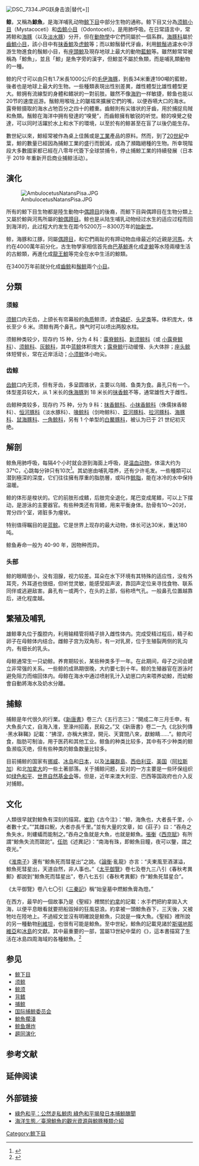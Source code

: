 {{redirect2|鯨魚|其他同名主題|鯨魚 (消歧義)}}
[[File:DSC_7334.JPG|thumb]]跃身击浪|替代=]]

'''鲸'''，又稱為'''鯨魚'''，是海洋哺乳动物[[鲸下目|鲸下目]]中部分生物的通称。鲸下目又分為[[须鲸小目|须鲸小目]]（Mystacoceti）和[[齿鲸小目|齿鲸小目]]（Odontoceti）。是用肺呼吸。在日常語言中，常將鲸和[[海豚|海豚]]（以及[[淡水豚|淡水豚]]）分开，但在[[動物學|動物學]]中它們同屬於一個系群。[[海豚科|海豚科]]屬於[[齒鯨小目|齒鯨小目]]，該小目中有[[抹香鯨|抹香鯨]]及[[虎鲸|虎鲸]]等；而以鯨鬚替代牙齒，利用[[鲸鬚|鲸鬚]]過濾水中浮游生物進食的鬚鯨小目，有[[座頭鯨|座頭鯨]]及現存地球上最大的動物[[藍鯨|藍鯨]]等。雖然鯨常常被稱為「鯨魚」，並且「鯨」是魚字旁的漢字，但鯨並不屬於魚類，而是哺乳類動物的一種。

鲸的尺寸可以由只有1.7米長1000公斤的[[毛伊海豚|毛伊海豚]]，到長34米重達190噸的藍鲸，後者也是地球上最大的生物。一些種類表現出性别差異，雌性體型比雄性體型更大。鲸拥有流線型的身體和鳍狀的一對前肢。雖然不像[[海豹|海豹]]一样敏捷，鲸鱼也能以20节的速度巡游。鬚鲸用喉咙上的皺褶來擴展它們的嘴，以便吞嚥大口的海水。露脊鲸摄取的海水占牠百分之四十的體重。齒鲸則有尖锥状的牙齒，用於捕捉烏賊和魚類。鬚鲸在海洋中拥有發達的“嗅覺”，而齒鲸擁有敏锐的听觉。鲸的嗅覺之發達，可以同时活躍於水上和水下的環境，以至於有的鲸甚至在盲了以後仍能生存。

數世紀以來，鯨經常被作為桌上佳餚或是[[工業|工業]]產品的原料。然而，到了[[20世紀|20世紀]]中葉，鯨的數量已經因為捕鯨工業的盛行而銳減，成為了瀕臨絕種的生物。所幸現階段大多數國家都已經在八零年代簽下全球禁捕令，停止捕鯨工業的持續發展（日本于 2019 年重新开启商业捕鲸活动）。

==演化==
[[File:AmbulocetusNatansPisa.JPG|thumb]]

所有的鯨下目生物都是陸生動物中[[偶蹄目|偶蹄目]]的後裔，而鯨下目與偶蹄目在生物分類上又屬於鯨與河馬所屬的[[鯨偶蹄目|鯨偶蹄目]]。鲸也是从陆生哺乳动物经过水生的适应过程而回到海洋的，此过程大约发生在距今5200万－8300万年的[[始新世|始新世]]。

鲸，海豚和江豚，同屬[[鲸偶蹄目|偶蹄目]]，和它們兩趾的有蹄动物血缘最近的近親是[[河馬|河馬]]，大约在4000萬年前分化，古生物學家相信首先由[[巴基鯨科|巴基鯨]]進化成[[走鯨|走鯨]]等水陸兩棲生活的古鯨類，再進化成[[龍王鯨科|龍王鯨]]等完全在水中生活的鯨類。

在3400万年前就分化成[[齒鲸|齒鲸]]和[[鬚鲸|鬚鲸]]兩个[[亞目|小目]]。

== 分類 ==
===须鲸===
[[须鲸亚目|须鲸]]口内无齿，上颌长有帘幕般的[[角质|角质]]鲸须，滤食[[磷虾|磷虾]]、[[头足纲|头足类]]等。体积庞大，体长至少 6 米。须鲸有两个鼻孔，换气时可以喷出两股水柱。

须鲸种类较少，现存约 15 种，分为 4 科：[[露脊鲸科|露脊鲸科]]、[[新须鲸科|新须鲸科]]（或 [[小露脊鲸科|小露脊鲸科]]）、[[须鲸科|须鲸科]]、[[灰鲸科|灰鲸科]]，其中[[蓝鲸|蓝鲸]]体积庞大；[[露脊鲸|露脊鲸]]行动缓慢、头大体胖；[[座头鲸|座头鲸]]体短臂长，常在近岸活动；[[小须鲸|小须鲸]]体小吻尖。

===齿鲸===
[[齿鲸|齿鲸]]口内无须，但有牙齿，多呈圆锥状，主要以乌贼、鱼类为食。鼻孔只有一个。体型差异较大，从 1 米长的[[矮海豚|侏海豚]]到 18 米长的[[抹香鲸|抹香鲸]]不等，通常雄性大于雌性。

齿鲸种类较多，现存约 75 种，分为 9 科：[[抹香鲸科|抹香鲸科]]、[[小抹香鲸科|小抹香鲸科]]（侏儒抹香鲸科）、[[恒河豚科|恒河豚科]]（淡水豚科）、[[喙鲸科|喙鲸科]]（剑吻鲸科）、[[亚河豚科|亚河豚科]]、[[拉河豚科|拉河豚科]]、[[海豚科|海豚科]]、[[鼠海豚科|鼠海豚科]]、[[一角鲸科|一角鲸科]]，另有 1 个单型的[[白鱀豚科|白鱀豚科]]，被认为已于 21 世纪初灭绝。

==解剖==
鲸魚用肺呼吸，每隔4个小时就会游到海面上呼吸，是[[温血动物|温血动物]]，体温大约为37℃，心跳每分钟只有10次<ref>{{cite book|author1=李宏|title=动物与海洋（海洋与科技探索之旅 ）|date=2013-12-11|publisher=青苹果数据中心}}</ref>。其幼崽由哺乳喂养，还有少许毛发。一些種類可以潜到極深的深度，它们往往擁有厚重的脂肪層，或叫作[[鲸脂|鲸脂]]，能在冰冷的水中保持温暖。

鲸的体形是梭状的。它的前肢形成鳍，后肢完全退化，尾巴变成尾鳍，可以上下摆动，是游泳的主要器官。有些种类还有背鳍，用来平衡身体。肋骨有10～20对，胃分四个室，肾脏多为瘤状。

特别值得瞩目的是[[蓝鲸|蓝鲸]]。它是世界上现存的最大动物，体长可达30米，重达180吨。

鲸鱼寿命一般为 40-90 年，因物种而异。

=== 头部 ===
鲸的眼睛很小，没有泪腺，视力较差。耳朵在水下环境有其特殊的适应性，没有外耳壳，外耳道也很细，但听觉灵敏，能感受超声波，靠回声定位来寻找食物、联系同伴或逃避敌害。鼻孔有一或两个，在头的上部，俗称喷气孔。一般鼻孔位置越靠后，进化程度越。

== 繁殖及哺乳 ==
雄鲸睾丸位于腹腔内，利用输精管将精子排入雌性体内。完成受精过程后，精子和卵子在母鲸体内结合。雌鲸子宫为双角形，有一对乳房，位于生殖裂两侧的乳沟内，有细长的乳头。

母鲸通常生一只幼鲸。养育期较长，某些种类多于一年。在此期间，母子之间会建立非常强的关系。一些鲸的成熟期很晚，大约要七到十年。鲸的生殖器官在游泳时避免阻力而缩回体内。母鲸在海水中通过喷射乳汁入幼崽口内来喂养幼鯨，而幼鯨會自動將海水及奶水分離。

== 捕鲸 ==
{{Main|捕鲸}}
捕鲸是年代很久的行業。《[[新唐書|新唐書]]》卷三六《五行志三》：“開成二年三月壬申，有大魚長六丈，自海入淮，至濠州招義，民殺之。”又《新唐書》卷二一九《北狄列傳·黑水靺鞨》記載：“拂涅，亦稱大拂涅，開元、天寶間八來，獻鯨睛……”。鲸肉可食，脂肪可制油，用于医药和其他工业。鲸鱼的种类比较多，其中有不少种类的鲸鱼濒临灭绝，但有些种类的鲸鱼数量比较多。

目前捕鲸的国家有[[挪威|挪威]]、[[冰岛|冰岛]]和[[日本|日本]]，以及[[法羅群島|法羅群島]]、[[西伯利亚|西伯利亚]]、[[美国|美国]]（[[阿拉斯加|阿拉斯加]]）和北[[加拿大|加拿大]]的一些土著部落。关于捕鲸问题，反对的一方主要是一些环保组织如[[绿色和平|绿色和平]]、[[世界自然基金会|世界自然基金会]]等。但是，近年来澳大利亚、巴西等国政府也介入反对捕鲸。

== 文化 ==
人類很早就對鯨魚有深刻的描寫。[[崔豹|崔豹]]《古今注》：“鯨，海魚也，大者長千里，小者數十丈。”“其雌曰鯢，大者亦長千里。”並有大量的文章，如《莊子》曰：“吞舟之魚失水，則螻蟻而能制之。”吞舟之鱼就是大魚，也就是鯨魚。[[張衡|張衡]]《[[西京賦|西京賦]]》有所謂“鯨魚失流而蹉跎”。[[任昉|任昉]]《述異記》：“南海有珠，即鯨魚目瞳，夜可以鑒，謂之夜光。”

《[[淮南子|淮南子]]》還有“鯨魚死而彗星出”之說。《[[論衡|論衡]]·亂龍》亦言：“夫東風至酒湛溢，鯨魚死彗星出，天道自然，非人事也。”《[[太平御覽|太平御覽]]》卷七及卷九三八引《春秋考異郵》都說到“鯨魚死而彗星出”，卷八七五引《春秋考異郵》作“鯨魚死彗星合”。

《太平御覽》卷八七〇引《[[三秦記|三秦記]]》稱“始皇墓中燃鯨魚膏為燈。”

在西方，最早的一個故事乃是《聖經》裡關於[[約拿|約拿]]的記載：水手們把約拿拋入大海，以便平息眼看就要把船毀掉的狂風惡浪。約拿被一頭鯨魚吞下，三天後，又被牠吐在陸地上。不過經文並沒有明確說是鯨魚，只說是一條大魚。《聖經》裡所說的另一種動物[[利維坦|利維坦]]，也很有可能是鯨魚。至中世紀，鯨魚的記載見諸於[[斯堪地那維亞|斯堪地那維亞]]和[[冰島|冰島]]的文獻。其中最重要的一部，當屬13世紀中葉的《{{Link-en|王室寶鑑|Speculum regale}}》，這本書描寫了生活在冰島四周海域的各種鯨魚。<ref>{{Cite book |last=Cohat |first=Yves |others=蔡鴻濱/譯 |date=1994年5月31日 |edition=1999年3月15日初版六刷 |title=《鯨魚生與死：海上帝王的生命之歌》 |series=[[發現之旅叢書|發現之旅]] |volume=[[發現之旅叢書書目列表|10]] |url=https://www.goodreads.com/book/show/36119050 |location=臺北 |publisher=[[時報文化|時報文化]] |pages=第18–19頁 |chapter=第一章：關於鯨魚的傳說—離奇古怪的記載 |language=zh-TW |isbn=978-957-13-1083-1 |access-date=2018年10月18日 |archive-date=2020年10月12日 |archive-url=https://web.archive.org/web/20201012143917/https://www.goodreads.com/book/show/36119050 |dead-url=no }}</ref>

== 参见 ==
* [[鲸目|鲸下目]]
* [[须鲸|须鲸]]
* [[鲸须|鲸须]]
* [[背鳍|背鳍]]
* [[捕鲸|捕鲸]]
* [[国际捕鲸委员会|国际捕鲸委员会]]
* [[鯨魚擱淺|鯨魚擱淺]]
* [[鲸鱼爆炸|鲸鱼爆炸]]
* [[趨同演化|趨同演化]]

==参考文献==
{{reflist}}

== 延伸阅读 ==
{{Wikisource further reading}}

== 外部链接 ==
* [http://www.greenpeace.org/china/ch/news/whaling-scandal 綠色和平：公然走私鯨肉 綠色和平揭發日本捕鯨醜聞] {{Wayback|url=http://www.greenpeace.org/china/ch/news/whaling-scandal |date=20100811034532 }}
* [http://www.vedfolnir.com/whale-in-taiwan-1980.html 海洋生態／臺灣鯨魚的觀光資源與鯨豚種類介紹] {{Wayback|url=http://www.vedfolnir.com/whale-in-taiwan-1980.html |date=20210118031204 }}

{{Wikinews|反捕鲸国家赢得重要表决胜利}}

{{Authority control}}
[[Category:鲸下目|Category:鲸下目]]